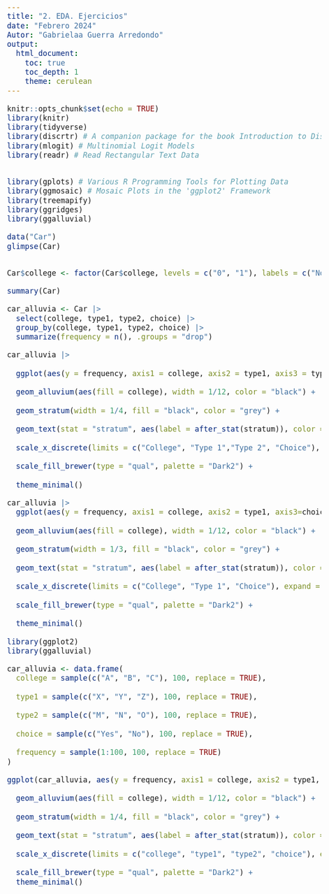 ---
title: "2. EDA. Ejercicios"
date: "Febrero 2024"
Autor: "Gabrielaa Guerra Arredondo"
output: 
  html_document:
    toc: true
    toc_depth: 1
    theme: cerulean
---


<style>
body {
text-align: justify}
</style>

<style type="text/css">
body{/*Normal*/
     font-size: 20px;
}
</style>



```{r setup, include=FALSE}
knitr::opts_chunk$set(echo = TRUE)
library(knitr)
library(tidyverse)
library(discrtr) # A companion package for the book Introduction to Discrete Choice Analysis with `R`
library(mlogit) # Multinomial Logit Models
library(readr) # Read Rectangular Text Data


library(gplots) # Various R Programming Tools for Plotting Data
library(ggmosaic) # Mosaic Plots in the 'ggplot2' Framework
library(treemapify)
library(ggridges)
library(ggalluvial)


```



```{r}
data("Car")
glimpse(Car)


Car$college <- factor(Car$college, levels = c("0", "1"), labels = c("No", "Yes"))

summary(Car)
```
```{r}
car_alluvia <- Car |> 
  select(college, type1, type2, choice) |> 
  group_by(college, type1, type2, choice) |> 
  summarize(frequency = n(), .groups = "drop")
```




```{r}
car_alluvia |> 
  
  ggplot(aes(y = frequency, axis1 = college, axis2 = type1, axis3 = type2, axis4=choice)) +
  
  geom_alluvium(aes(fill = college), width = 1/12, color = "black") +
  
  geom_stratum(width = 1/4, fill = "black", color = "grey") +
  
  geom_text(stat = "stratum", aes(label = after_stat(stratum)), color = "white", size = 3) +
  
  scale_x_discrete(limits = c("College", "Type 1","Type 2", "Choice"), expand = c(.05, .05)) +
  
  scale_fill_brewer(type = "qual", palette = "Dark2") + 
  
  theme_minimal()
```

```{r}

car_alluvia |> 
  ggplot(aes(y = frequency, axis1 = college, axis2 = type1, axis3=choice)) +
  
  geom_alluvium(aes(fill = college), width = 1/12, color = "black") +
  
  geom_stratum(width = 1/3, fill = "black", color = "grey") +
  
  geom_text(stat = "stratum", aes(label = after_stat(stratum)), color = "white", size = 3) +
  
  scale_x_discrete(limits = c("College", "Type 1", "Choice"), expand = c(.05, .05)) +
  
  scale_fill_brewer(type = "qual", palette = "Dark2") + 
  
  theme_minimal()
```

```{r}
library(ggplot2)
library(ggalluvial)

car_alluvia <- data.frame(
  college = sample(c("A", "B", "C"), 100, replace = TRUE),
  
  type1 = sample(c("X", "Y", "Z"), 100, replace = TRUE),
  
  type2 = sample(c("M", "N", "O"), 100, replace = TRUE),
  
  choice = sample(c("Yes", "No"), 100, replace = TRUE),
  
  frequency = sample(1:100, 100, replace = TRUE)
)

ggplot(car_alluvia, aes(y = frequency, axis1 = college, axis2 = type1, axis3 = type2, axis4 = choice)) +
  
  geom_alluvium(aes(fill = college), width = 1/12, color = "black") +
  
  geom_stratum(width = 1/4, fill = "black", color = "grey") +
  
  geom_text(stat = "stratum", aes(label = after_stat(stratum)), color = "white", size = 3) +
  
  scale_x_discrete(limits = c("college", "type1", "type2", "choice"), expand = c(.05, .05)) +
  
  scale_fill_brewer(type = "qual", palette = "Dark2") +
  theme_minimal()

```

